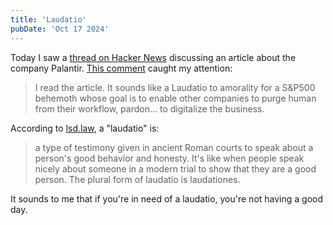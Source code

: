 ```yaml
---
title: 'Laudatio'
pubDate: 'Oct 17 2024'
---
```


Today I saw a [thread on Hacker News](https://news.ycombinator.com/item?id=41855006) discussing an article about the company Palantir.
[This comment](https://news.ycombinator.com/item?id=41864534) caught my attention:

<blockquote cite="https://news.ycombinator.com/item?id=41864534">
I read the article. It sounds like a Laudatio to amorality for a S&P500 behemoth whose goal is to
enable other companies to purge human from their workflow, pardon... to digitalize the business.
</blockquote>

According to [lsd.law](https://www.lsd.law/define/laudatio), a "laudatio" is:

<blockquote cite="https://www.lsd.law/define/laudatio">
a type of testimony given in ancient Roman courts to speak about a person's good behavior and honesty. It's
like when people speak nicely about someone in a modern trial to show that they are a
good person. The plural form of laudatio is laudationes.
</blockquote>

It sounds to me that if you're in need of a laudatio, you're not having a good day.